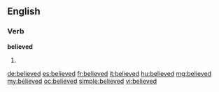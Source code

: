 ==English==

===Verb===
'''believed'''

# {{past of|[[believe]]}}

[[de:believed]]
[[es:believed]]
[[fr:believed]]
[[it:believed]]
[[hu:believed]]
[[mg:believed]]
[[my:believed]]
[[oc:believed]]
[[simple:believed]]
[[vi:believed]]
